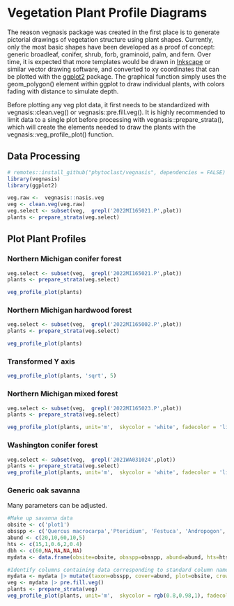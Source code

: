 # Vegetation Plant Profile Diagrams

The reason vegnasis package was created in the first place is to generate pictorial drawings of vegetation structure using plant shapes. Currently, only the most basic shapes have been developed as a proof of concept: generic broadleaf, conifer, shrub, forb, graminoid, palm, and fern. Over time, it is expected that more templates would be drawn in [Inkscape](https://inkscape.org/) or similar vector drawing software, and converted to xy coordinates that can be plotted with the [ggplot2](https://ggplot2.tidyverse.org/) package. The graphical function simply uses the geom_polygon() element within ggplot to draw individual plants, with colors fading with distance to simulate depth.

Before plotting any veg plot data, it first needs to be standardized with vegnasis::clean.veg() or vegnasis::pre.fill.veg(). It is highly recommended to limit data to a single plot before processing with vegnasis::prepare_strata(), which will create the elements needed to draw the plants with the vegnasis::veg_profile_plot() function. 

## Data Processing

```r
# remotes::install_github("phytoclast/vegnasis", dependencies = FALSE)
library(vegnasis)
library(ggplot2)

veg.raw <-  vegnasis::nasis.veg
veg <- clean.veg(veg.raw)
veg.select <- subset(veg,  grepl('2022MI165021.P',plot))
plants <- prepare_strata(veg.select)


```

## Plot Plant Profiles

### Northern Michigan conifer forest

```r

veg.select <- subset(veg,  grepl('2022MI165021.P',plot))
plants <- prepare_strata(veg.select)

veg_profile_plot(plants)

```


### Northern Michigan hardwood forest

```r

veg.select <- subset(veg,  grepl('2022MI165002.P',plot))
plants <- prepare_strata(veg.select)

veg_profile_plot(plants)

```

### Transformed Y axis

```r

veg_profile_plot(plants, 'sqrt', 5)

```


### Northern Michigan mixed forest

```r

veg.select <- subset(veg,  grepl('2022MI165023.P',plot))
plants <- prepare_strata(veg.select)

veg_profile_plot(plants, unit='m',  skycolor = 'white', fadecolor = 'lightgray', gridalpha = 0.1, groundcolor = 'darkgray')


```

### Washington conifer forest

```r

veg.select <- subset(veg,  grepl('2021WA031024',plot))
plants <- prepare_strata(veg.select)
veg_profile_plot(plants, unit='m',  skycolor = 'white', fadecolor = 'lightgray', gridalpha = 0.1, groundcolor = 'darkgray')


```



### Generic oak savanna

Many parameters can be adjusted.

```r

#Make up savanna data
obsite <- c('plot1')
obsspp <- c('Quercus macrocarpa','Pteridium', 'Festuca', 'Andropogon', 'Liatris')
abund <- c(20,10,60,10,5)
hts <- c(15,1,0.6,2,0.4)
dbh <- c(60,NA,NA,NA,NA)
mydata <- data.frame(obsite=obsite, obsspp=obsspp, abund=abund, hts=hts, dbh=dbh)

#Identify columns containing data corresponding to standard column names.
mydata <- mydata |> mutate(taxon=obsspp, cover=abund, plot=obsite, crown.max = hts, dbh.max = dbh)
veg <- mydata |> pre.fill.veg()
plants <- prepare_strata(veg)
veg_profile_plot(plants, unit='m',  skycolor = rgb(0.8,0.98,1), fadecolor = 'lightgray', gridalpha = 0.1, groundcolor = rgb(0.55,0.45,0.2))

```

